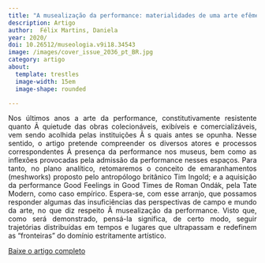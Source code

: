 ```yaml
---
title: "A musealização da performance: materialidades de uma arte efêmera"
description: Artigo
author:  Félix Martins, Daniela 
year: 2020/
doi: 10.26512/museologia.v9i18.34543
image: /images/cover_issue_2036_pt_BR.jpg
category: artigo
about:
  template: trestles
  image-width: 15em
  image-shape: rounded

---
```


<P align="justify">Nos últimos anos a arte da performance, constitutivamente resistente quanto Ã  quietude das obras colecionáveis, exibíveis e comercializáveis, vem sendo acolhida pelas instituições Ã s quais antes se opunha. Nesse sentido, o artigo pretende compreender os diversos atores e processos correspondentes Ã  presença da performance nos museus, bem como as inflexões provocadas pela admissão da performance nesses espaços. Para tanto, no plano analítico, retomaremos o conceito de emaranhamentos (meshworks) proposto pelo antropólogo britânico Tim Ingold; e a aquisição da performance Good Feelings in Good Times de Roman Ondák, pela Tate Modern, como caso empírico. Espera-se, com esse arranjo, que possamos responder algumas das insuficiências das perspectivas de campo e mundo da arte, no que diz respeito Ã  musealização da performance. Visto que, como será demonstrado, pensá-la significa, de certo modo, seguir trajetórias distribuídas em tempos e lugares que ultrapassam e redefinem as “fronteiras” do domínio estritamente artístico.</p> 

[Baixe o artigo completo](https://periodicos.unb.br/index.php/museologia/article/view/34543)
